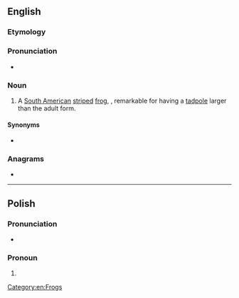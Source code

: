 ==English==

===Etymology===
{{rfe|en}}

===Pronunciation===
* {{IPA|en|/ˈd͡ʒeɪki/}}

===Noun===
{{en-noun}}

# A [[South America]]n [[stripe]]d [[frog]], {{taxlink|Pseudis paradoxa|species}}, remarkable for having a [[tadpole]] larger than the adult form.

====Synonyms====
* {{l|en|paradoxical frog}}

{{Webster 1913}}

===Anagrams===
* {{anagrams|en|a=aeijk|Kejia}}

[[Category:en:Frogs]]

----

==Polish==

===Pronunciation===
* {{pl-IPA}}

===Pronoun===
{{head|pl|pronoun form}}

# {{inflection of|pl|jaki||n|nom|s|;|n|acc|s|;|n|voc|s|;|nv|nom|p|;|nv|acc|p|;|nv|voc|p}}
